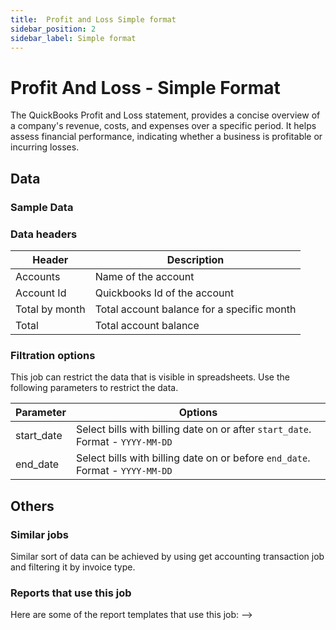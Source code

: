 ```yaml
---
title:  Profit and Loss Simple format
sidebar_position: 2
sidebar_label: Simple format
---
```

#  Profit And Loss - Simple Format


The QuickBooks Profit and Loss statement, provides a concise overview of a company's revenue, costs, and expenses over a specific period. It helps assess financial performance, indicating whether a business is profitable or incurring losses.

<AddJob
  template="scripts/gsheet/quickbooks/business_overview/pnl_simple_style.js"
/>


## Data

### Sample Data

<Gsheet
  src="https://docs.google.com/spreadsheets/d/1KWa16ZCTRUdIF7LXFQzgCaBXEze4fpGWaV77tc8Q_Y8/edit#gid=2134018633"
/>



### Data headers

| Header | Description |
|----|----|
| Accounts | Name of the  account |
| Account Id | Quickbooks Id of the account |
| Total by month |  Total account balance for a specific month |
| Total |  Total account balance |

###  Filtration options

This job can restrict the data that is visible in spreadsheets. Use the following parameters to restrict the data.

| Parameter | Options |
|----|----|                                                                                   
| start_date | Select bills with billing date on or after `start_date`. Format - `YYYY-MM-DD` |
| end_date | Select bills with billing date on or before `end_date`. Format - `YYYY-MM-DD` |




## Others

### Similar jobs

Similar sort of data can be achieved by using get accounting transaction job and filtering it by invoice type. 

### Reports that use this job

Here are some of the report templates that use this job: 
-->